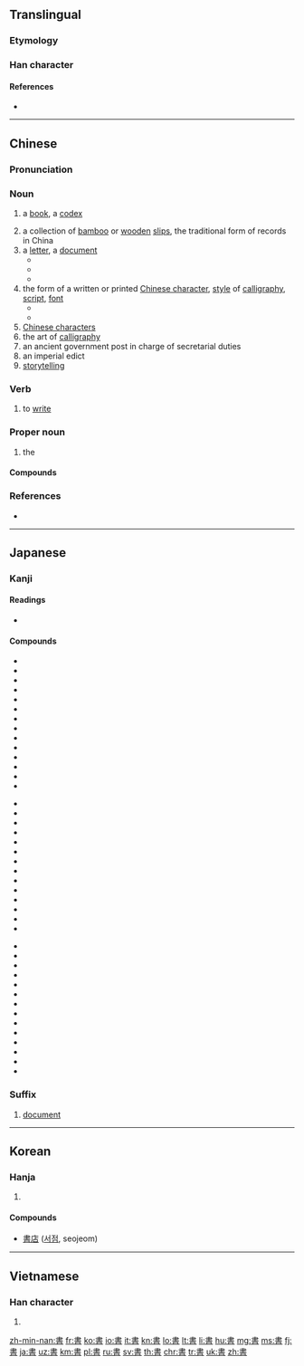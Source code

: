 {{CJK Unified Ideographs character info|image=[[Image:書.svg|100px]]|name=CJK UNIFIED IDEOGRAPH-66F8|hex=66F8}}
{{also|书}}
==Translingual==
{{stroke order|strokes=10}}

===Etymology===
{{Han etyl}}
{{Han compound|聿|者|c1=s|c2=p|ls=psc}}

===Han character===
{{Han char|rn=73|rad=曰|as=06|sn=10|four=50601|canj=LGA|}}

====References====
* {{Han ref|kx=0502.120|dkj=14294|dj=0874.180|hdz=21509.090|uh=66F8|ud=26360|bh=AED1|bd=44753}}

----

==Chinese==
{{zh-forms|s=书}}

===Pronunciation===
{{zh-pron
|m=shū
|ma=y
|c=syu1
|h=pfs=sû
|md=cṳ̆
|mn=chu/su
|mn_note=su - literary
|w=1sr
|mc=y
|oc=y
|cat=n,v,pn
}}

===Noun===
{{zh-noun|mw=本|mw2=冊|mw3=部}}

# {{label|zh|Beginning Mandarin|sort=shu1}} a [[book]], a [[codex]]
# a collection of [[bamboo]] or [[wooden]] [[slip]]s, the traditional form of records in China
# a [[letter]], a [[document]]
#* {{zh-usex|證明書|certificate}}
#* {{zh-usex|推薦書|recommendation letter}}
#* {{zh-usex|情書|love letter}}
# the form of a written or printed [[Chinese character]], [[style]] of [[calligraphy]], [[script]], [[font]]
#* {{zh-usex|楷書|regular script}}
#* {{zh-usex|隸書|clerical script}}
# [[Chinese character]]s
# the art of [[calligraphy]]
# an ancient government post in charge of secretarial duties
# an imperial edict
# [[storytelling]]

===Verb===
{{zh-verb}}

# {{label|zh|classical|literary|sort=shu1}} to [[write]]

===Proper noun===
{{zh-proper noun}}

# {{abbreviation of|{{zh-l|書經/书经}}|lang=zh|dot=:}} the ''{{w|Classic of History}}''

====Compounds====
{{der3
|{{zh-l|書包}}
|{{zh-l|書報}}
|{{zh-l|書背}}
|{{zh-l|書本}}, {{zh-l|書本兒}}
|{{zh-l|書冊}}
|{{zh-l|書茶館兒}}
|{{zh-l|書場}}
|{{zh-l|書癡}}
|{{zh-l|書蟲}}
|{{zh-l|書櫥}}
|{{zh-l|書呆子}}
|{{zh-l|書店}}
|{{zh-l|書蠹}}
|{{zh-l|書法}}
|{{zh-l|書房}}
|{{zh-l|書扉}}
|{{zh-l|書稿}}
|{{zh-l|書格子}}
|{{zh-l|書歸正傳}}
|{{zh-l|書櫃}}
|{{zh-l|書函}}
|{{zh-l|書號}}, {{zh-l|書號兒}}
|{{zh-l|書畫}}
|{{zh-l|書會}}
|{{zh-l|書籍}}
|{{zh-l|書脊}}
|{{zh-l|書記}}
|{{zh-l|書家}}
|{{zh-l|書架}}
|{{zh-l|書簡}}, {{zh-l|書柬}}
|{{zh-l|書局}}
|{{zh-l|書卷}}
|{{zh-l|書卷氣}}
|{{zh-l|書刊}}
|{{zh-l|書殼}}
|{{zh-l|書庫}}
|{{zh-l|書吏}}
|{{zh-l|書錄}}
|{{zh-l|書眉}}
|{{zh-l|書迷}}
|{{zh-l|書面}}
|{{zh-l|書面語}}
|{{zh-l|書名}}
|{{zh-l|書名號}}
|{{zh-l|書目}}
|{{zh-l|書皮}}, {{zh-l|書皮兒}}
|{{zh-l|書評}}
|{{zh-l|書舖}}
|{{zh-l|書籤}}, {{zh-l|書籤兒}}
|{{zh-l|書社}}
|{{zh-l|書生}}
|{{zh-l|書生氣}}
|{{zh-l|書市}}
|{{zh-l|書塾}}
|{{zh-l|書攤}}, {{zh-l|書攤兒}}
|{{zh-l|書壇}}
|{{zh-l|書套}}
|{{zh-l|書體}}
|{{zh-l|書亭}}
|{{zh-l|書僮}}
|{{zh-l|書屋}}
|{{zh-l|書物}}
|{{zh-l|書香}}
|{{zh-l|書箱}}
|{{zh-l|書寫}}
|{{zh-l|書心}}
|{{zh-l|書信}}
|{{zh-l|書頁}}
|{{zh-l|書院}}
|{{zh-l|書齋}}
|{{zh-l|書展}}
|{{zh-l|書桌}}, {{zh-l|書桌兒}}
|{{zh-l|圖書館}}
}}

===References===
* {{cite web
|url=http://www.mdbg.net/chindict/chindict.php?page=worddict&wdrst=0&wdqb=書
|title=書
|work=MDBG English to Chinese dictionary ( Based on CC-CEDICT )
|language=Mandarin/English
|accessdate=2014-02-24}}

----

==Japanese==

===Kanji===
{{ja-kanji|grade=2|rs=曰06}}

====Readings====
* {{ja-readings|goon=[[しょ]] (sho)|kanon=[[しょ]] (sho)|kun=[[かく]] ([[書く]], kaku), [[がき]] (gaki)}}

====Compounds====
{{top3}}
* {{l|ja|sc=Jpan|書順|tr=かきじゅん, kakijun}}
* {{l|ja|sc=Jpan|書物|tr=しょもつ, shomotsu}}
* {{l|ja|sc=Jpan|書初|tr=かきぞめ, kakizome}}
* {{l|ja|sc=Jpan|書院|tr=しょいん, shoin}}
* {{l|ja|sc=Jpan|書家|tr=しょか, shoka}}
* {{l|ja|sc=Jpan|書架|tr=しょか, shoka}}
* {{l|ja|sc=Jpan|書画|tr=しょが, shoga}}
* {{l|ja|sc=Jpan|書簡|tr=しょかん, shokan}}
* {{l|ja|sc=Jpan|書記|tr=しょき, shoki}}
* {{l|ja|sc=Jpan|書式|tr=しょしき, shoshiki}}
* {{l|ja|sc=Jpan|書写|tr=しょしゃ, shosha}}
* {{l|ja|sc=Jpan|書籍|tr=しょせき, shoseki}}
* {{l|ja|sc=Jpan|書体|tr=しょたい, shotai}}
* {{l|ja|sc=Jpan|書道|tr=しょどう, shodō}}
{{mid3}}
* {{l|ja|sc=Jpan|書法|tr=しょほう, shohō}}
* {{l|ja|sc=Jpan|書面|tr=しょめん, shomen}}
* {{l|ja|sc=Jpan|書物|tr=しょもつ, shomotsu}}
* {{l|ja|sc=Jpan|書類|tr=しょるい, shorui}}
* {{l|ja|sc=Jpan|書棚|tr=しょだな, shodana}}
* {{l|ja|sc=Jpan|楷書|tr=かいしょ, kaisho}}
* {{l|ja|sc=Jpan|教科書|tr=きょうかしょ, kyōkasho}}
* {{l|ja|sc=Jpan|行書|tr=ぎょうしょ, gyōsho}}
* {{l|ja|sc=Jpan|原書|tr=げんしょ, gensho}}
* {{l|ja|sc=Jpan|辞書|辞書, 辭書|tr=じしょ, jisho}}
* {{l|ja|sc=Jpan|新書|tr=しんしょ, shinsho}}
* {{l|ja|sc=Jpan|聖書|tr=せいしょ, seisho}}
* {{l|ja|sc=Jpan|清書|tr=せいしょ, seisho}}
* {{l|ja|sc=Jpan|誓書|tr=せいしょ, seisho}}
{{mid3}}
* {{l|ja|sc=Jpan|正書法|tr=せいしょほう, seishohō}}
* {{l|ja|sc=Jpan|草書|tr=そうしょ, sōsho}}
* {{l|ja|sc=Jpan|叢書|tr=そうしょ, sōsho}}
* {{l|ja|sc=Jpan|縦書|tr=たてがき, tategaki}}
* {{l|ja|sc=Jpan|読書|tr=どくしょ, dokusho}}
* {{l|ja|sc=Jpan|図書|tr=としょ, tosho}}
* {{l|ja|sc=Jpan|図書館|図書館, 圖書館|tr=としょかん, toshokan}}
* {{l|ja|sc=Jpan|葉書|tr=はがき, hagaki}}
* {{l|ja|sc=Jpan|秘書|tr=ひしょ, hisho}}
* {{l|ja|sc=Jpan|文書|tr=ぶんしょ, bunsho}}
* {{l|ja|sc=Jpan|洋書|tr=ようしょ, yōsho}}
* {{l|ja|sc=Jpan|横書|tr=よこがき, yokogaki}}
* {{l|ja|sc=Jpan|落書|tr=らくがき, rakugaki}}
* {{l|ja|sc=Jpan|和書|tr=わしょ, washo}}
{{bottom}}

===Suffix===
{{ja-pos|しょ|suffix}}

# [[document]]

----

==Korean==

===Hanja===
{{ko-hanja|hangeul=서|eumhun=|rv=seo|mr=sŏ|y=se}}

# {{defn|lang=ko|sort=曰06}}

====Compounds====
* [[書店]] ([[서점]], seojeom)

----

==Vietnamese==

===Han character===
{{vi-hantu|[[thư]]|rs=曰06}}

# {{defn|lang=vi|sort=曰06}}

[[zh-min-nan:書]]
[[fr:書]]
[[ko:書]]
[[io:書]]
[[it:書]]
[[kn:書]]
[[lo:書]]
[[lt:書]]
[[li:書]]
[[hu:書]]
[[mg:書]]
[[ms:書]]
[[fj:書]]
[[ja:書]]
[[uz:書]]
[[km:書]]
[[pl:書]]
[[ru:書]]
[[sv:書]]
[[th:書]]
[[chr:書]]
[[tr:書]]
[[uk:書]]
[[zh:書]]